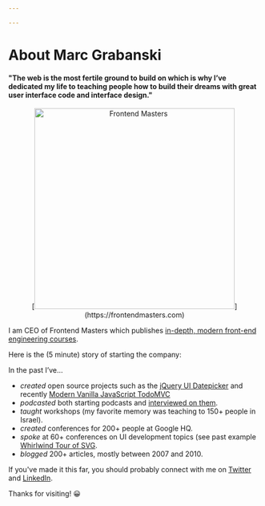 ```yaml
---

---
```


# About Marc Grabanski

#### "The web is the most fertile ground to build on which is why I’ve dedicated my life to teaching people how to build their dreams with great user interface code and interface design."

<center>[<img src="https://static.frontendmasters.com/assets/brand/logos/full.png" alt="Frontend Masters" width="400" />](https://frontendmasters.com)</center>

I am CEO of Frontend Masters which publishes [in-depth, modern front-end engineering courses](https://frontendmasters.com).

Here is the (5 minute) story of starting the company:

<YouTube id="KL5vEhdFpgQ" params="controls=1" />

In the past I’ve…

- _created_ open source projects such as the [jQuery UI Datepicker](https://jqueryui.com/datepicker/) and recently [Modern Vanilla JavaScript TodoMVC](https://github.com/1Marc/todomvc-vanillajs-2022)
- _podcasted_ both starting podcasts and [interviewed on them](/podcasts).
- _taught_ workshops (my favorite memory was teaching to 150+ people in Israel).
- _created_ conferences for 200+ people at Google HQ.
- _spoke_ at 60+ conferences on UI development topics (see past example [Whirlwind Tour of SVG](https://www.youtube.com/watch?v=a2K_pOp2ydQ).
- _blogged_ 200+ articles, mostly between 2007 and 2010.

If you've made it this far, you should probably connect with me on [Twitter](https://twitter.com/1marc) and [LinkedIn](http://www.linkedin.com/in/1marc).

Thanks for visiting! 😀

